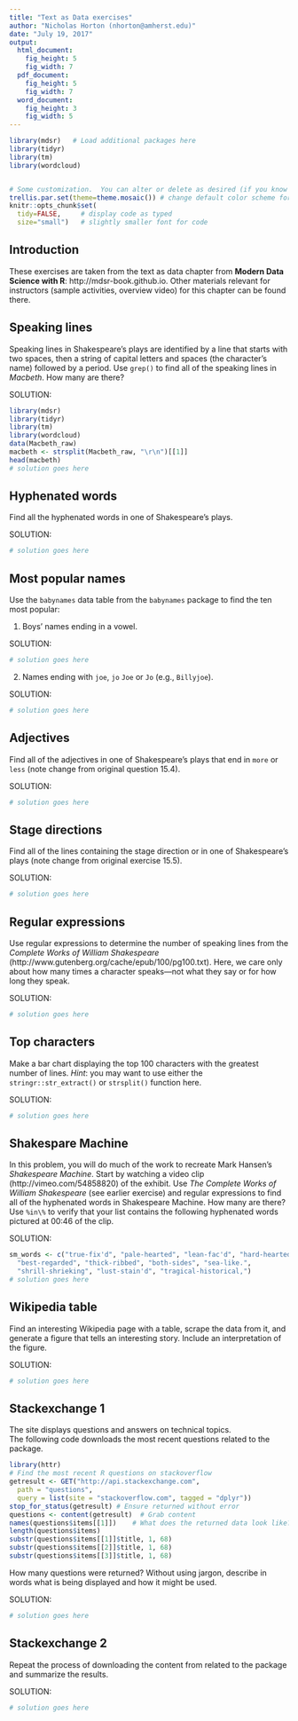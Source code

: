 ```yaml
---
title: "Text as Data exercises"
author: "Nicholas Horton (nhorton@amherst.edu)"
date: "July 19, 2017"
output:
  html_document:
    fig_height: 5
    fig_width: 7
  pdf_document:
    fig_height: 5
    fig_width: 7
  word_document:
    fig_height: 3
    fig_width: 5
---
```


```r
library(mdsr)   # Load additional packages here 
library(tidyr)
library(tm)
library(wordcloud)


# Some customization.  You can alter or delete as desired (if you know what you are doing).
trellis.par.set(theme=theme.mosaic()) # change default color scheme for lattice
knitr::opts_chunk$set(
  tidy=FALSE,     # display code as typed
  size="small")   # slightly smaller font for code
```

## Introduction
These exercises are taken from the text as data chapter from **Modern Data Science with R**: http://mdsr-book.github.io.  Other materials relevant for instructors (sample activities, overview video) for this chapter can be found there.


## Speaking lines
Speaking lines in Shakespeare's plays are identified by a line that starts with two spaces, then a string of capital letters and spaces (the character's name) followed by a period. Use `grep()` to find all of the speaking lines in *Macbeth*. How many are there? 

SOLUTION:

```r
library(mdsr)   
library(tidyr)
library(tm)
library(wordcloud)
data(Macbeth_raw)
macbeth <- strsplit(Macbeth_raw, "\r\n")[[1]]
head(macbeth)
# solution goes here
```

  

## Hyphenated words
Find all the hyphenated words in one of Shakespeare's plays.

SOLUTION:

```r
# solution goes here
```



## Most popular names
Use the `babynames` data table from the `babynames` package to find the ten
most popular:

1) Boys' names ending in a vowel.

SOLUTION:

```r
# solution goes here
```

2) Names ending with `joe`, `jo` `Joe` or `Jo` (e.g., `Billyjoe`).

SOLUTION:

```r
# solution goes here
```

## Adjectives

Find all of the adjectives in one of Shakespeare's plays that end in `more` or `less` (note change from original question 15.4).

SOLUTION:

```r
# solution goes here
```

## Stage directions

Find all of the lines containing the stage direction \val{Exit} or \val{Exeunt} in one of Shakespeare's plays (note change from original exercise 15.5).

SOLUTION:

```r
# solution goes here
```

## Regular expressions
Use regular expressions to determine the number of speaking lines from the *Complete Works of William Shakespeare* (http://www.gutenberg.org/cache/epub/100/pg100.txt). Here, we care only about how many times a character speaks---not what they say or for how long they speak. 

SOLUTION:

```r
# solution goes here
```

  
## Top characters
Make a bar chart displaying the top 100 characters with the greatest number of lines. 
*Hint*: you may want to use either the `stringr::str_extract()` or `strsplit()` function here.

SOLUTION:

```r
# solution goes here
```


## Shakespare Machine
In this problem, you will do much of the work to recreate Mark Hansen's *Shakespeare Machine*. Start by watching a video clip (http://vimeo.com/54858820) of the exhibit.
Use *The Complete Works of William Shakespeare* (see earlier exercise) and regular expressions to find all of the hyphenated words in Shakespeare Machine. How many are there? 
Use `%in\%` to verify that your list contains the following hyphenated words pictured at 00:46 of the clip.


SOLUTION:

```r
sm_words <- c("true-fix'd", "pale-hearted", "lean-fac'd", "hard-hearted", 
  "best-regarded", "thick-ribbed", "both-sides", "sea-like.", 
  "shrill-shrieking", "lust-stain'd", "tragical-historical,")
# solution goes here
```


## Wikipedia table
Find an interesting Wikipedia page with a table, scrape the data from it, and generate a figure that tells an interesting story. 
Include an interpretation of the figure.

SOLUTION:

```r
# solution goes here
```


## Stackexchange 1
The site \url{stackexchange.com} displays questions and answers on technical topics.  
The following code downloads the most recent \R questions related to the \pkg{dplyr} package. 

```r
library(httr)
# Find the most recent R questions on stackoverflow
getresult <- GET("http://api.stackexchange.com",
  path = "questions",
  query = list(site = "stackoverflow.com", tagged = "dplyr"))
stop_for_status(getresult) # Ensure returned without error
questions <- content(getresult)  # Grab content
names(questions$items[[1]])    # What does the returned data look like?
length(questions$items)
substr(questions$items[[1]]$title, 1, 68)
substr(questions$items[[2]]$title, 1, 68)
substr(questions$items[[3]]$title, 1, 68)
```

How many questions were returned?
Without using jargon, describe in words what is being displayed and how it might be
used.

SOLUTION:

```r
# solution goes here
```



## Stackexchange 2
Repeat the process of downloading the content from \url{stackexchange.com} related to 
the \pkg{dplyr} package and summarize the results.


SOLUTION:

```r
# solution goes here
```




